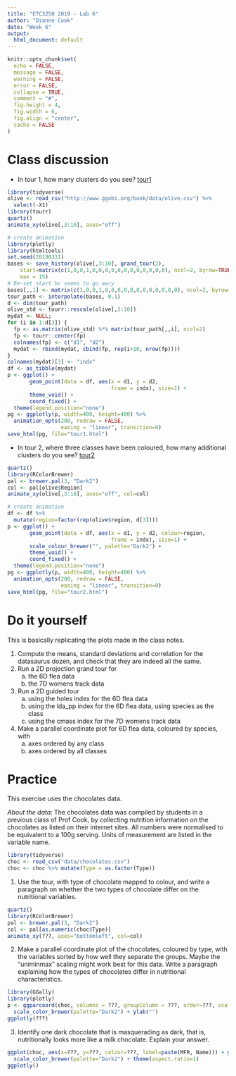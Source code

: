 ```yaml
---
title: "ETC3250 2019 - Lab 6"
author: "Dianne Cook"
date: "Week 6"
output:
  html_document: default
---
```


```r
knitr::opts_chunk$set(
  echo = FALSE,
  message = FALSE,
  warning = FALSE,
  error = FALSE, 
  collapse = TRUE,
  comment = "#",
  fig.height = 4,
  fig.width = 6,
  fig.align = "center",
  cache = FALSE
)
```


# Class discussion 

- In tour 1, how many clusters do you see? [tour1](https://monba.dicook.org/labs/tour1.html)

```r
library(tidyverse)
olive <- read_csv("http://www.ggobi.org/book/data/olive.csv") %>%
  select(-X1)
library(tourr)
quartz()
animate_xy(olive[,3:10], axes="off")
```

```r
# create animation
library(plotly)
library(htmltools)
set.seed(20190331)
bases <- save_history(olive[,3:10], grand_tour(2), 
    start=matrix(c(1,0,0,1,0,0,0,0,0,0,0,0,0,0,0,0), ncol=2, byrow=TRUE), 
    max = 15)
# Re-set start bc seems to go awry
bases[,,1] <- matrix(c(1,0,0,1,0,0,0,0,0,0,0,0,0,0,0,0), ncol=2, byrow=TRUE)
tour_path <- interpolate(bases, 0.1)
d <- dim(tour_path)
olive_std <- tourr::rescale(olive[,3:10])
mydat <- NULL; 
for (i in 1:d[3]) {
  fp <- as.matrix(olive_std) %*% matrix(tour_path[,,i], ncol=2)
  fp <- tourr::center(fp)
  colnames(fp) <- c("d1", "d2")
  mydat <- rbind(mydat, cbind(fp, rep(i+10, nrow(fp))))
}
colnames(mydat)[3] <- "indx"
df <- as_tibble(mydat) 
p <- ggplot() +
       geom_point(data = df, aes(x = d1, y = d2, 
                                 frame = indx), size=1) +
       theme_void() +
       coord_fixed() +
  theme(legend.position="none")
pg <- ggplotly(p, width=400, height=400) %>%
  animation_opts(200, redraw = FALSE, 
                 easing = "linear", transition=0)
save_html(pg, file="tour1.html")

```

- In tour 2, where three classes have been coloured, how many additional clusters do you see? [tour2](https://monba.dicook.org/labs/tour2.html)

```r
quartz()
library(RColorBrewer)
pal <- brewer.pal(3, "Dark2")
col <- pal[olive$Region]
animate_xy(olive[,3:10], axes="off", col=col)
```

```r
# create animation
df <- df %>%
  mutate(region=factor(rep(olive$region, d[3])))
p <- ggplot() +
       geom_point(data = df, aes(x = d1, y = d2, colour=region,
                                 frame = indx), size=1) +
       scale_colour_brewer("", palette="Dark2") +
       theme_void() +
       coord_fixed() +
  theme(legend.position="none")
pg <- ggplotly(p, width=400, height=400) %>%
  animation_opts(200, redraw = FALSE, 
                 easing = "linear", transition=0)
save_html(pg, file="tour2.html")

```

# Do it yourself

This is basically replicating the plots made in the class notes. 

1. Compute the means, standard deviations and correlation for the datasaurus dozen, and check that they are indeed all the same.
2. Run a 2D projection grand tour for
    a. the 6D flea data
    b. the 7D womens track data
3. Run a 2D guided tour 
    a. using the holes index for the 6D flea data
    b. using the lda_pp index for the 6D flea data, using species as the class
    c. using the cmass index for the 7D womens track data
4. Make a parallel coordinate plot for 6D flea data, coloured by species, with
    a. axes ordered by any class
    b. axes ordered by all classes

# Practice


This exercise uses the chocolates data. 

*About the data*: The chocolates data was compiled by students in a previous class of Prof Cook, by collecting nutrition information on the chocolates as listed on their internet sites. All numbers were normalised to be equivalent to a 100g serving. Units of measurement are listed in the variable name.

```r
library(tidyverse)
choc <- read_csv("data/chocolates.csv")
choc <- choc %>% mutate(Type = as.factor(Type))
```

1. Use the tour, with type of chocolate mapped to colour, and write a paragraph on whether the two types of chocolate differ on the nutritional variables. 

```r
quartz()
library(RColorBrewer)
pal <- brewer.pal(3, "Dark2")
col <- pal[as.numeric(choc$Type)]
animate_xy(???, axes="bottomleft", col=col)
```

2. Make a parallel coordinate plot of the chocolates, coloured by type, with the variables sorted by how well they separate the groups. Maybe the "uniminmax" scaling might work best for this data. Write a paragraph explaining how the types of chocolates differ in nutritional characteristics.

```r
library(GGally)
library(plotly)
p <- ggparcoord(choc, columns = ???, groupColumn = ???, order=???, scale=???) +
  scale_color_brewer(palette="Dark2") + ylab("")
ggplotly(???)
```

3. Identify one dark chocolate that is masquerading as dark, that is, nutritionally looks more like a milk chocolate. Explain your answer. 

```r
ggplot(choc, aes(x=???, y=???, colour=???, label=paste(MFR, Name))) + geom_point() +
  scale_color_brewer(palette="Dark2") + theme(aspect.ratio=1)
ggplotly()
```

